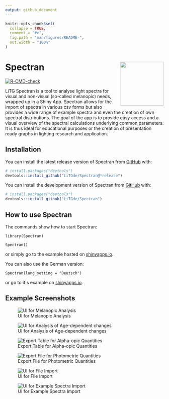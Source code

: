```yaml
---
output: github_document
---
```


<!-- README.md is generated from README.Rmd. Please edit that file -->

```r
knitr::opts_chunk$set(
  collapse = TRUE,
  comment = "#>",
  fig.path = "man/figures/README-",
  out.width = "100%"
)
```

# Spectran <img src="man/figures/logo.png" align="right" height="139"/>

<!-- badges: start -->

[![R-CMD-check](https://github.com/LiTGde/Spectran/actions/workflows/R-CMD-check.yaml/badge.svg)](https://github.com/LiTGde/Spectran/actions/workflows/R-CMD-check.yaml)

<!-- badges: end -->

LiTG Spectran is a tool to analyse light spectra for visual and non-visual (so-called melanopic) needs, wrapped up in a Shiny App. Spectran allows for the import of spectra in various csv forms but also provides a wide range of example spectra and even the creation of own spectral distributions. The goal of the app is to provide easy access and a visual overview of the spectral calculations underlying common parameters. It is thus ideal for educational purposes or the creation of presentation ready graphs in lighting research and application.

## Installation

You can install the latest release version of Spectran from [GitHub](https://github.com/) with:

``` r
# install.packages("devtools")
devtools::install_github("LiTGde/Spectran@*release")
```

You can install the development version of Spectran from [GitHub](https://github.com/) with:

``` r
# install.packages("devtools")
devtools::install_github("LiTGde/Spectran")
```

## How to use Spectran

The commands show how to start Spectran:

`library(Spectran)`

`Spectran()`

or simply go to the example hosted on [shinyapps.io](https://litg.shinyapps.io/Spectran_en/).

You can also use the German version:

`Spectran(lang_setting = "Deutsch")`

or go to it´s example on [shinyapps.io](https://litg.shinyapps.io/Spectran_de/).

## Example Screenshots

![UI for Melanopic Analysis](inst/app/www/img/English/06_Nonvisual_Analysis.png)

![UI for Analysis of Age-dependent changes](inst/app/www/img/English/07_Age-dependent_Analysis.png)

![Export Table for Alpha-opic Quantities](inst/app/www/img/English/10_Table_Export.png)

![Export File for Photometric Quantities](inst/app/www/img/English/09_Graph_Export.png)

![UI for File Import](inst/app/www/img/English/01_Import_UI.png)

![UI for Example Spectra Import](inst/app/www/img/English/02_Example_Spectra.png)
